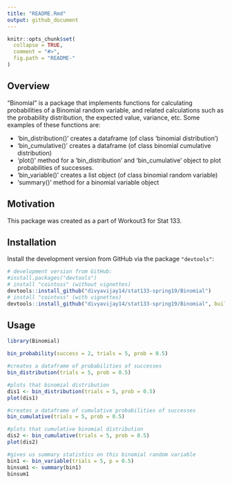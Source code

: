 ```yaml
---
title: "README.Rmd"
output: github_document
---
```


```r
knitr::opts_chunk$set(
  collapse = TRUE,
  comment = "#>",
  fig.path = "README-"
)
```

## Overview

"Binomial" is a package that implements functions for calculating probabilities of a Binomial random variable, and related calculations such as the probability distribution, the expected value, variance, etc.
Some examples of these functions are:

  * 'bin_distribution()' creates a dataframe (of class 'binomial distribution')
  * 'bin_cumulative()' creates a dataframe (of class binomial cumulative distribution)
  * 'plot()' method for a 'bin_distribution' and 'bin_cumulative' object to plot probabilities of successes.
  * 'bin_variable()' creates a list object (of class binomial random variable)
  * 'summary()' method for a binomial variable object
  
## Motivation

This package was created as a part of Workout3 for Stat 133.

## Installation

Install the development version from GitHub via the package `"devtools"`:

```r
# development version from GitHub:
#install.packages("devtools") 
# install "cointoss" (without vignettes)
devtools::install_github("divyavijay14/stat133-spring19/Binomial")
# install "cointoss" (with vignettes)
devtools::install_github("divyavijay14/stat133-spring19/Binomial", build_vignettes = TRUE)
```

## Usage

```r
library(Binomial)

bin_probability(success = 2, trials = 5, prob = 0.5)

#creates a dataframe of probabilities of successes
bin_distribution(trials = 5, prob = 0.5)

#plots that binomial distribution
dis1 <- bin_distribution(trials = 5, prob = 0.5)
plot(dis1)

#creates a dataframe of cumulative probabilities of successes
bin_cumulative(trials = 5, prob = 0.5)

#plots that cumulative binomial distribution
dis2 <- bin_cumulative(trials = 5, prob = 0.5)
plot(dis2)

#gives us summary statistics on this binomial random variable
bin1 <- bin_variable(trials = 5, p = 0.5)
binsum1 <- summary(bin1)
binsum1

```

